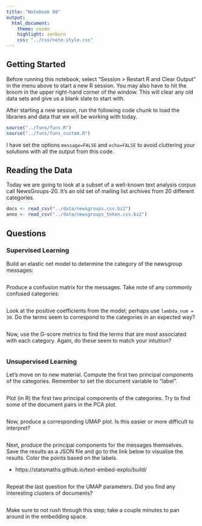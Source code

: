 ```yaml
---
title: "Notebook 08"
output:
  html_document:
    theme: cosmo
    highlight: zenburn
    css: "../css/note-style.css"
---
```


## Getting Started

Before running this notebook, select "Session > Restart R and Clear Output" in
the menu above to start a new R session. You may also have to hit the broom in
the upper right-hand corner of the window. This will clear any old data sets and
give us a blank slate to start with.

After starting a new session, run the following code chunk to load the
libraries and data that we will be working with today.

```r
source("../funs/funs.R")
source("../funs/funs_custom.R")
```

I have set the options `message=FALSE` and `echo=FALSE` to avoid cluttering
your solutions with all the output from this code.

## Reading the Data

Today we are going to look at a subset of a well-known text analysis corpus
call NewsGroups-20. It's an old set of mailing list archives from 20 different
categories.

```r
docs <- read_csv("../data/newsgroups.csv.bz2")
anno <- read_csv("../data/newsgroups_token.csv.bz2")
```

## Questions

### Supervised Learning

Build an elastic net model to determine the category of the newsgroup messages:

```r

```

Produce a confusion matrix for the messages. Take note of any commonly confused
categories:

```r

```

Look at the positive coefficients from the model; perhaps use `lambda_num = 30`.
Do the terms seem to correspond to the categories in an expected way?

```r

```

Now, use the G-score metrics to find the terms that are most associated with
each category. Again, do these seem to match your intuition?

```r

```

### Unsupervised Learning

Let's move on to new material. Compute the first two principal components of
the categories. Remember to set the document variable to "label".

```r

```

Plot (in R) the first two principal components of the categories. Try to find
some of the document pairs in the PCA plot.

```r

```

Now, produce a corresponding UMAP plot. Is this easier or more difficult to
interpret?

```r

```

Next, produce the principal components for the messages themselves. Save the
results as a JSON file and go to the link below to visualise the results.
Color the points based on the labels.

- https://statsmaths.github.io/text-embed-explo/build/

```r

```

Repeat the last question for the UMAP parameters. Did you find any interesting
clusters of documents?

```r

```

Make sure to not rush through this step; take a couple minutes to pan around
in the embedding space.
